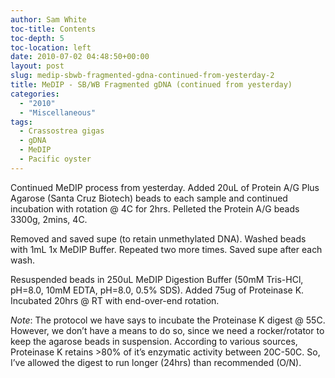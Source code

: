 ```yaml
---
author: Sam White
toc-title: Contents
toc-depth: 5
toc-location: left
date: 2010-07-02 04:48:50+00:00
layout: post
slug: medip-sbwb-fragmented-gdna-continued-from-yesterday-2
title: MeDIP - SB/WB Fragmented gDNA (continued from yesterday)
categories:
  - "2010"
  - "Miscellaneous"
tags:
  - Crassostrea gigas
  - gDNA
  - MeDIP
  - Pacific oyster
---
```


Continued MeDIP process from yesterday. Added 20uL of Protein A/G Plus Agarose (Santa Cruz Biotech) beads to each sample and continued incubation with rotation @ 4C for 2hrs. Pelleted the Protein A/G beads 3300g, 2mins, 4C.

Removed and saved supe (to retain unmethylated DNA). Washed beads with 1mL 1x MeDIP Buffer. Repeated two more times. Saved supe after each wash.

Resuspended beads in 250uL MeDIP Digestion Buffer (50mM Tris-HCl, pH=8.0, 10mM EDTA, pH=8.0, 0.5% SDS). Added 75ug of Proteinase K. Incubated 20hrs @ RT with end-over-end rotation.

_Note_: The protocol we have says to incubate the Proteinase K digest @ 55C. However, we don't have a means to do so, since we need a rocker/rotator to keep the agarose beads in suspension. According to various sources, Proteinase K retains >80% of it's enzymatic activity between 20C-50C. So, I've allowed the digest to run longer (24hrs) than recommended (O/N).
